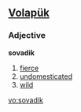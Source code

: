 ==[[Volapük]]==
===Adjective===
'''sovadik'''

# [[fierce]]
# [[undomesticated]] 
# [[wild]]

[[vo:sovadik]]